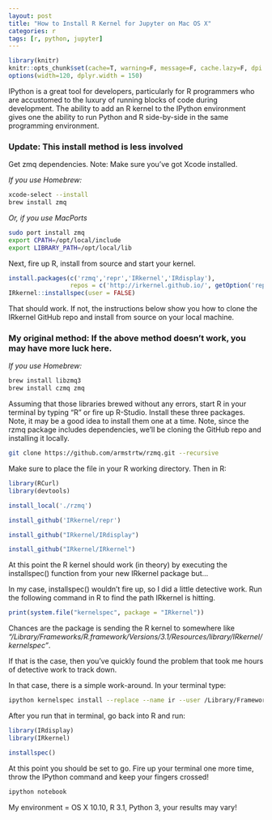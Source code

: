 ```yaml
---
layout: post
title: "How to Install R Kernel for Jupyter on Mac OS X"
categories: r
tags: [r, python, jupyter]
---
```


```r
library(knitr)
knitr::opts_chunk$set(cache=T, warning=F, message=F, cache.lazy=F, dpi = 180)
options(width=120, dplyr.width = 150)
```

IPython is a great tool for developers, particularly for R programmers who are accustomed to the luxury of running blocks of code during development. The ability to add an R kernel to the IPython environment gives one the ability to run Python and R side-by-side in the same programming environment.

### Update: This install method is less involved

Get zmq dependencies. Note: Make sure you’ve got Xcode installed.

*If you use Homebrew:*

```bash
xcode-select --install 
brew install zmq
```

*Or, if you use MacPorts*

```bash
sudo port install zmq
export CPATH=/opt/local/include 
export LIBRARY_PATH=/opt/local/lib
```

Next, fire up R, install from source and start your kernel.

```r
install.packages(c('rzmq','repr','IRkernel','IRdisplay'),
                 repos = c('http://irkernel.github.io/', getOption('repos')), type = 'source')
IRkernel::installspec(user = FALSE)
```

That should work. If not, the instructions below show you how to clone the IRkernel GitHub repo and install from source on your local machine.

### My original method: If the above method doesn't work, you may have more luck here.

*If you use Homebrew:*

```bash
brew install libzmq3
brew install czmq zmq
```

Assuming that those libraries brewed without any errors, start R in your terminal by typing “R” or fire up R-Studio. Install these three packages. Note, it may be a good idea to install them one at a time. Note, since the rzmq package includes dependencies, we’ll be cloning the GitHub repo and installing it locally.

```bash
git clone https://github.com/armstrtw/rzmq.git --recursive
```

Make sure to place the file in your R working directory. Then in R:

```r
library(RCurl)
library(devtools)

install_local('./rzmq')  

install_github('IRkernel/repr')

install_github("IRkernel/IRdisplay")

install_github("IRkernel/IRkernel")
```

At this point the R kernel should work (in theory) by executing the installspec() function from your new IRkernel package but…

In my case, installspec() wouldn’t fire up, so I did a little detective work. Run the following command in R to find the path IRkernel is hitting.

```r
print(system.file("kernelspec", package = "IRkernel"))

```

Chances are the package is sending the R kernel to somewhere like *“/Library/Frameworks/R.framework/Versions/3.1/Resources/library/IRkernel/kernelspec”*.

If that is the case, then you’ve quickly found the problem that took me hours of detective work to track down.

In that case, there is a simple work-around. In your terminal type:

```bash
ipython kernelspec install --replace --name ir --user /Library/Frameworks/R.framework/Versions/3.1/Resources/library/IRkernel/kernelspec

```

After you run that in terminal, go back into R and run:

```r
library(IRdisplay)
library(IRkernel) 

installspec()
```

At this point you should be set to go. Fire up your terminal one more time, throw the IPython command and keep your fingers crossed!

```bash
ipython notebook
```

My environment = OS X 10.10, R 3.1, Python 3, your results may vary!


